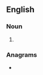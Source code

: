 ==English==

===Noun===
{{head|en|noun plural form}}

# {{plural of|yali|lang=en}}

===Anagrams===
* {{l|en|Islay}}